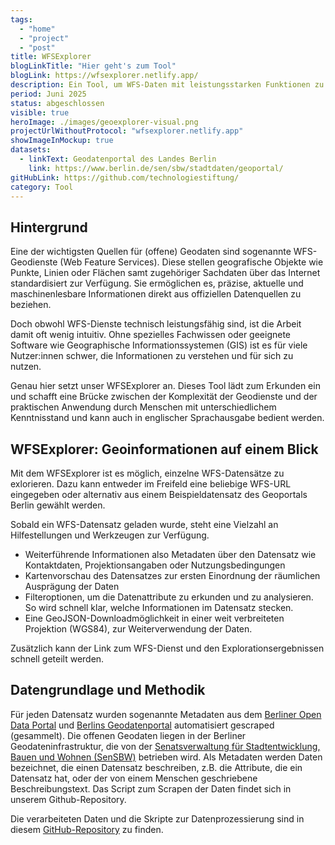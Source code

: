 ```yaml
---
tags:
  - "home"
  - "project"
  - "post"
title: WFSExplorer
blogLinkTitle: "Hier geht's zum Tool"
blogLink: https://wfsexplorer.netlify.app/
description: Ein Tool, um WFS-Daten mit leistungsstarken Funktionen zu erkunden
period: Juni 2025
status: abgeschlossen
visible: true
heroImage: ./images/geoexplorer-visual.png
projectUrlWithoutProtocol: "wfsexplorer.netlify.app"
showImageInMockup: true
datasets:
  - linkText: Geodatenportal des Landes Berlin
    link: https://www.berlin.de/sen/sbw/stadtdaten/geoportal/
gitHubLink: https://github.com/technologiestiftung/
category: Tool
---
```


## Hintergrund

Eine der wichtigsten Quellen für (offene) Geodaten sind sogenannte WFS-Geodienste (Web Feature Services). Diese stellen geografische Objekte wie Punkte, Linien oder Flächen samt zugehöriger Sachdaten über das Internet standardisiert zur Verfügung. Sie ermöglichen es, präzise, aktuelle und maschinenlesbare Informationen direkt aus offiziellen Datenquellen zu beziehen.

Doch obwohl WFS-Dienste technisch leistungsfähig sind, ist die Arbeit damit oft wenig intuitiv. Ohne spezielles Fachwissen oder geeignete Software wie Geographische Informationssystemen (GIS) ist es für viele Nutzer:innen schwer, die Informationen zu verstehen und für sich zu nutzen.

Genau hier setzt unser WFSExplorer an. Dieses Tool lädt zum Erkunden ein und schafft eine Brücke zwischen der Komplexität der Geodienste und der praktischen Anwendung durch Menschen mit unterschiedlichem Kenntnisstand und kann auch in englischer Sprachausgabe bedient werden.


## WFSExplorer: Geoinformationen auf einem Blick

Mit dem WFSExplorer ist es möglich, einzelne WFS-Datensätze zu exlorieren. Dazu kann entweder im Freifeld eine beliebige WFS-URL eingegeben oder alternativ aus einem Beispieldatensatz des Geoportals Berlin gewählt werden.

Sobald ein WFS-Datensatz geladen wurde, steht eine Vielzahl an Hilfestellungen und Werkzeugen zur Verfügung. 
- Weiterführende Informationen also Metadaten über den Datensatz wie Kontaktdaten, Projektionsangaben oder Nutzungsbedingungen
-	Kartenvorschau des Datensatzes zur ersten Einordnung der räumlichen Ausprägung der Daten 
- Filteroptionen, um die Datenattribute zu erkunden und zu analysieren. So wird schnell klar, welche Informationen im Datensatz stecken.
- Eine GeoJSON-Downloadmöglichkeit in einer weit verbreiteten Projektion (WGS84), zur Weiterverwendung der Daten.

Zusätzlich kann der Link zum WFS-Dienst und den Explorationsergebnissen schnell geteilt werden. 

## Datengrundlage und Methodik

Für jeden Datensatz wurden sogenannte Metadaten aus dem [Berliner Open Data Portal](https://daten.berlin.de) und [Berlins Geodatenportal](https://www.berlin.de/sen/sbw/stadtdaten/geoportal/) automatisiert gescraped (gesammelt). Die offenen Geodaten liegen in der Berliner Geodateninfrastruktur, die von der [Senatsverwaltung für Stadtentwicklung, Bauen und Wohnen (SenSBW)](https://www.berlin.de/sen/sbw/) betrieben wird. Als Metadaten werden Daten bezeichnet, die einen Datensatz beschreiben, z.B. die Attribute, die ein Datensatz hat, oder der von einem Menschen geschriebene Beschreibungstext. Das Script zum Scrapen der Daten findet sich in unserem Github-Repository. 

Die verarbeiteten Daten und die Skripte zur Datenprozessierung sind in diesem [GitHub-Repository](https://github.com/technologiestiftung/odis-geoexplorer) zu finden.

